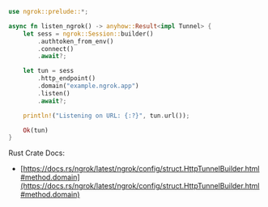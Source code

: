 ```rust
use ngrok::prelude::*;

async fn listen_ngrok() -> anyhow::Result<impl Tunnel> {
    let sess = ngrok::Session::builder()
        .authtoken_from_env()
        .connect()
        .await?;

    let tun = sess
        .http_endpoint()
        .domain("example.ngrok.app")
        .listen()
        .await?;

    println!("Listening on URL: {:?}", tun.url());

    Ok(tun)
}
```

Rust Crate Docs:

- [https://docs.rs/ngrok/latest/ngrok/config/struct.HttpTunnelBuilder.html#method.domain](https://docs.rs/ngrok/latest/ngrok/config/struct.HttpTunnelBuilder.html#method.domain)
